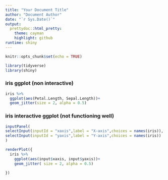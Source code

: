 ```yaml
---
title: "Your Document Title"
author: "Document Author"
date: "`r Sys.Date()`"
output:
  prettydoc::html_pretty:
    theme: cayman
    highlight: github
runtime: shiny
---
```


```r
knitr::opts_chunk$set(echo = TRUE)
```

```r

library(tidyverse)
library(shiny)

```


### iris ggplot (non interactive)

```r
iris %>% 
  ggplot(aes(Petal.Length, Sepal.Length))+
  geom_jitter(size = 2, alpha = 0.5)
```

### iris interactive ggplot (not functioning well)

```r
inputPanel(
selectInput(inputId = "xaxis",label = "X-axis",choices = names(iris)),
selectInput(inputId = "yaxis",label = "Y-axis",choices = names(iris))
)

renderPlot({
  iris %>% 
    ggplot(aes(input$xaxis, input$yaxis))+
    geom_jitter( size = 2, alpha = 0.5)
  
})
```

